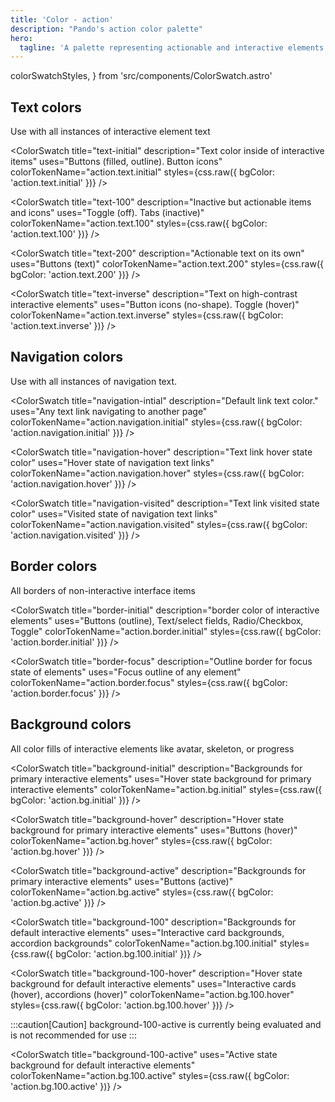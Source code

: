 ```yaml
---
title: 'Color - action'
description: "Pando's action color palette"
hero:
  tagline: 'A palette representing actionable and interactive elements.'
---
```


  colorSwatchStyles,
} from 'src/components/ColorSwatch.astro'

## Text colors

Use with all instances of interactive element text

<ColorSwatch
  title="text-initial"
  description="Text color inside of interactive items"
  uses="Buttons (filled, outline). Button icons"
  colorTokenName="action.text.initial"
  styles={css.raw({ bgColor: 'action.text.initial' })}
/>

<ColorSwatch
  title="text-100"
  description="Inactive but actionable items and icons"
  uses="Toggle (off). Tabs (inactive)"
  colorTokenName="action.text.100"
  styles={css.raw({ bgColor: 'action.text.100' })}
/>

<ColorSwatch
  title="text-200"
  description="Actionable text on its own"
  uses="Buttons (text)"
  colorTokenName="action.text.200"
  styles={css.raw({ bgColor: 'action.text.200' })}
/>

<ColorSwatch
  title="text-inverse"
  description="Text on high-contrast interactive elements"
  uses="Button icons (no-shape). Toggle (hover)"
  colorTokenName="action.text.inverse"
  styles={css.raw({ bgColor: 'action.text.inverse' })}
/>

## Navigation colors

Use with all instances of navigation text.

<ColorSwatch
  title="navigation-intial"
  description="Default link text color."
  uses="Any text link navigating to another page"
  colorTokenName="action.navigation.initial"
  styles={css.raw({ bgColor: 'action.navigation.initial' })}
/>

<ColorSwatch
  title="navigation-hover"
  description="Text link hover state color"
  uses="Hover state of navigation text links"
  colorTokenName="action.navigation.hover"
  styles={css.raw({ bgColor: 'action.navigation.hover' })}
/>

<ColorSwatch
  title="navigation-visited"
  description="Text link visited state color"
  uses="Visited state of navigation text links"
  colorTokenName="action.navigation.visited"
  styles={css.raw({ bgColor: 'action.navigation.visited' })}
/>

## Border colors

All borders of non-interactive interface items

<ColorSwatch
  title="border-initial"
  description="border color of interactive elements"
  uses="Buttons (outline), Text/select fields, Radio/Checkbox, Toggle"
  colorTokenName="action.border.initial"
  styles={css.raw({ bgColor: 'action.border.initial' })}
/>

<ColorSwatch
  title="border-focus"
  description="Outline border for focus state of elements"
  uses="Focus outline of any element"
  colorTokenName="action.border.focus"
  styles={css.raw({ bgColor: 'action.border.focus' })}
/>

## Background colors

All color fills of interactive elements like avatar, skeleton, or progress

<ColorSwatch
  title="background-initial"
  description="Backgrounds for primary interactive elements"
  uses="Hover state background for primary interactive elements"
  colorTokenName="action.bg.initial"
  styles={css.raw({ bgColor: 'action.bg.initial' })}
/>

<ColorSwatch
  title="background-hover"
  description="Hover state background for primary interactive elements"
  uses="Buttons (hover)"
  colorTokenName="action.bg.hover"
  styles={css.raw({ bgColor: 'action.bg.hover' })}
/>

<ColorSwatch
  title="background-active"
  description="Backgrounds for primary interactive elements"
  uses="Buttons (active)"
  colorTokenName="action.bg.active"
  styles={css.raw({ bgColor: 'action.bg.active' })}
/>

<ColorSwatch
  title="background-100"
  description="Backgrounds for default interactive elements"
  uses="Interactive card backgrounds, accordion backgrounds"
  colorTokenName="action.bg.100.initial"
  styles={css.raw({ bgColor: 'action.bg.100.initial' })}
/>

<ColorSwatch
  title="background-100-hover"
  description="Hover state background for default interactive elements"
  uses="Interactive cards (hover), accordions (hover)"
  colorTokenName="action.bg.100.hover"
  styles={css.raw({ bgColor: 'action.bg.100.hover' })}
/>

:::caution[Caution]
background-100-active is currently being evaluated and is not recommended for use
:::

<ColorSwatch
  title="background-100-active"
  uses="Active state background for default interactive elements"
  colorTokenName="action.bg.100.active"
  styles={css.raw({ bgColor: 'action.bg.100.active' })}
/>
